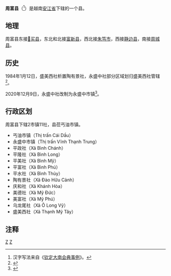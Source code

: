 {{Infobox Settlement
|name                   = 周富县
|settlement_type        = 县
|official_name          = 
|other_name             = 
|native_name            = {{lang|vi|Huyện Châu Phú}}
|nickname               = 
|motto                  = 
|image_skyline          = Trung tâm thị trấn Cái Dầu.jpg
|imagesize              = 
|image_caption          = 
|image_flag             = 
|flag_size              = 
|image_seal             = 
|seal_size              = 
|image_shield           = 
|shield_size            = 
|image_blank_emblem     = 
|blank_emblem_size      = 
|image_map              = {{Infobox mapframe|frame-width=250|zoom=10}}
|mapsize                = 
|map_caption            = 
|image_map1             = 
|mapsize1               = 
|map_caption1           = 
|pushpin_map            = Vietnam
|pushpin_label_position = bottom
|pushpin_map_caption    = 
|pushpin_map1           = 
|pushpin_label_position1= 
|pushpin_map_caption1   = 
|subdivision_type       = 国家
|subdivision_name       = {{flag|Vietnam}}
|subdivision_type1      = [[越南行政区划|省]]
|subdivision_name1      = [[安江省|安江省]]
|subdivision_type2      = 行政区划
|subdivision_name2      = 2市镇11社
|subdivision_type3      = 
|subdivision_name3      = 
|seat_type              = 县莅
|seat                   = {{link-vi|丐油市镇|Cái Dầu}}
|government_type        = 
|leader_title           = 
|leader_name            = 
|leader_title1          = 
|leader_name1           = 
|established_title      = 
|established_date       = 
|area_magnitude         = 
|unit_pref              = 
|area_footnotes         = 
|area_total_km2         = 425.7
|area_land_km2          = 
|area_water_km2         = 
|area_water_percent     = 
|area_urban_km2         = 
|area_metro_km2         = 
|population_as_of       = 2018年
|population_footnotes   = 
|population_note        = 
|population_total       = 250567
|population_density_km2 = auto
|population_metro             = 
|population_density_metro_km2 = 
|population_urban             = 
|population_density_urban_km2 = 
|timezone               = [[越南标准时间|越南标准时间]]
|utc_offset             = +7
|elevation_footnotes    = 
|elevation_m            = 
|coor_type              = 
|coordinates            = 
|postal_code_type       = 
|postal_code            = 
|area_code              = 
|website                = [http://chauphu.angiang.gov.vn 周富县电子信息门户网站]
|footnotes              = 
}}
'''周富县'''（{{vie|v='''Huyện Châu Phú'''|hn=縣周富}}<ref>汉字写法来自《[[钦定大南会典事例|钦定大南会典事例]]》。</ref>）是越南[[安江省|安江省]]下辖的一个县。

==地理==
周富县东接[[𢄂买县_(安江省)|𢄂买县]]，东北和北接[[富新县_(安江省)|富新县]]，西北接[[朱笃市|朱笃市]]，西接[[静边县|静边县]]，南接[[周城县_(安江省)|周城县]]。

==历史==
1984年1月12日，盛美西社析置陶有景社，永盛中社部分区域划归盛美西社管辖<ref>{{Cite web |url=https://thuvienphapluat.vn/van-ban/Bo-may-hanh-chinh/Quyet-dinh-8-HDBT-phan-vach-dia-gioi-phuong-thi-tran-xa-tinh-An-Giang/43393/noi-dung.aspx |title=Quyết định 8-HĐBT năm 1984 phân vạch địa giới phường, thị trấn và một số xã thuộc tỉnh An Giang do Hội đồng Bộ trưởng ban hành |accessdate=2020-04-23 |archive-date=2019-06-27 |archive-url=https://web.archive.org/web/20190627060919/https://thuvienphapluat.vn/van-ban/Bo-may-hanh-chinh/Quyet-dinh-8-HDBT-phan-vach-dia-gioi-phuong-thi-tran-xa-tinh-An-Giang/43393/noi-dung.aspx |dead-url=no }}</ref>。

2020年12月9日，永盛中社改制为永盛中市镇<ref>{{Cite web |url=https://luatvietnam.vn/hanh-chinh/nghi-quyet-1107-nq-ubtvhq14-thanh-lap-3-thi-tran-thuoc-tinh-an-giang-195849-d1.html |title=Nghị quyết 1107/NQ-UBTVHQ14 thành lập thị trấn Vĩnh Thạnh Trung, thị trấn Cô Tô và thị trấn Vĩnh Bình tỉnh An Giang |access-date=2020-12-21 |archive-date=2021-03-07 |archive-url=https://web.archive.org/web/20210307002607/https://luatvietnam.vn/hanh-chinh/nghi-quyet-1107-nq-ubtvhq14-thanh-lap-3-thi-tran-thuoc-tinh-an-giang-195849-d1.html |dead-url=no }}</ref>。

==行政区划==
周富县下辖2市镇11社，县莅丐油市镇。
*丐油市镇（Thị trấn Cái Dầu）
*永盛中市镇（Thị trấn Vĩnh Thạnh Trung）
*平政社（Xã Bình Chánh）
*平隆社（Xã Bình Long）
*平美社（Xã Bình Mỹ）
*平富社（Xã Bình Phú）
*平水社（Xã Bình Thủy）
*陶有景社（Xã Đào Hữu Cảnh）
*庆和社（Xã Khánh Hòa）
*美德社（Xã Mỹ Đức）
*美富社（Xã Mỹ Phú）
*乌龙尾社（Xã Ô Long Vỹ）
*盛美西社（Xã Thạnh Mỹ Tây）

==注释==
{{reflist}}

{{安江省行政区划}}
{{越南九龙江三角洲之县市镇区域划分}}

[[Category:越南县份|Z]]
[[Category:安江省|Z]]